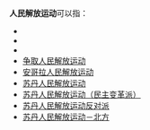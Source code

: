 '''人民解放运动'''可以指：

* {{tsl|en|People's Liberation Movement (El Salvador)|人民解放运动 (萨尔瓦多)}}
* {{tsl|en|People's Liberation Movement (Montserrat)|人民解放运动 (蒙塞拉特岛)}}
* {{tsl|en|People's Liberation Movement (Saint Vincent and the Grenadines)|人民解放运动 (圣文森特和格林纳丁斯)}}
* [[争取人民解放运动|争取人民解放运动]]
* [[安哥拉人民解放运动|安哥拉人民解放运动]]
* [[苏丹人民解放运动|苏丹人民解放运动]]
* [[苏丹人民解放运动（民主变革派）|苏丹人民解放运动（民主变革派）]]
* [[苏丹人民解放运动反对派|苏丹人民解放运动反对派]]
* [[苏丹人民解放运动－北方|苏丹人民解放运动－北方]]

{{disambig|cat=政党消歧义}}